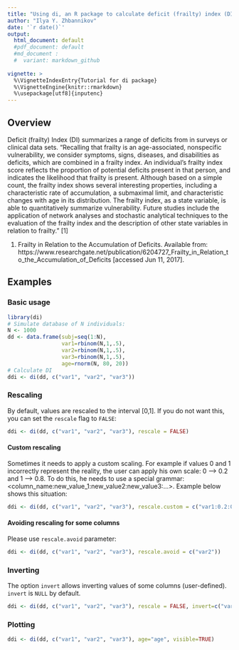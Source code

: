 ```yaml
---
title: "Using di, an R package to calculate deficit (frailty) index (DI)"
author: "Ilya Y. Zhbannikov"
date: '`r date()`'
output:
  html_document: default
  #pdf_document: default
  #md_document : 
  #  variant: markdown_github
  
vignette: >
  %\VignetteIndexEntry{Tutorial for di package} 
  %\VignetteEngine{knitr::rmarkdown}
  %\usepackage[utf8]{inputenc}
---
```



## Overview

Deficit (frailty) Index (DI) summarizes a range of deficits from in surveys or clinical data sets. 
"Recalling that frailty is an age-associated, nonspecific vulnerability, we consider symptoms, signs, diseases, and disabilities as deficits, which are combined in a frailty index. An individual's frailty index score reflects the proportion of potential deficits present in that person, and indicates the likelihood that frailty is present. Although based on a simple count, the frailty index shows several interesting properties, including a characteristic rate of accumulation, a submaximal limit, and characteristic changes with age in its distribution. The frailty index, as a state variable, is able to quantitatively summarize vulnerability. Future studies include the application of network analyses and stochastic analytical techniques to the evaluation of the frailty index and the description of other state variables in relation to frailty." [1] 

1. Frailty in Relation to the Accumulation of Deficits. Available from: https://www.researchgate.net/publication/6204727_Frailty_in_Relation_to_the_Accumulation_of_Deficits [accessed Jun 11, 2017].

## Examples

### Basic usage
```r

library(di)
# Simulate database of N individuals:
N <- 1000
dd <- data.frame(subj=seq(1:N), 
                 var1=rbinom(N,1,.5), 
                 var2=rbinom(N,1,.5), 
                 var3=rbinom(N,1,.5),
                 age=rnorm(N, 80, 20))
# Calculate DI
ddi <- di(dd, c("var1", "var2", "var3"))
```

### Rescaling

By default, values are rescaled to the interval [0,1]. If you do not want this, you can set 
the ```rescale``` flag to ```FALSE```:

```r
ddi <- di(dd, c("var1", "var2", "var3"), rescale = FALSE)
```

#### Custom rescaling

Sometimes it needs to apply a custom scaling. For example if values 0 and 1 incorrectly represent the reality, 
the user can apply his own scale: 0 --> 0.2 and 1 --> 0.8. To do this, he needs to use a special grammar:
<column_name:new_value_1:new_value2:new_value3:...>. Example below shows this situation:

```r
ddi <- di(dd, c("var1", "var2", "var3"), rescale.custom = c("var1:0.2:0.8", "var3:0.3:0.7"))
```

#### Avoiding rescaling for some columns

Please use ```rescale.avoid``` parameter:

```r
ddi <- di(dd, c("var1", "var2", "var3"), rescale.avoid = c("var2"))
```

### Inverting

The option ```invert``` allows inverting values of some columns (user-defined). ```invert``` is ```NULL``` by default.

```r
ddi <- di(dd, c("var1", "var2", "var3"), rescale = FALSE, invert=c("var1", "var3"))
```

### Plotting
```r
ddi <- di(dd, c("var1", "var2", "var3"), age="age", visible=TRUE)
```


